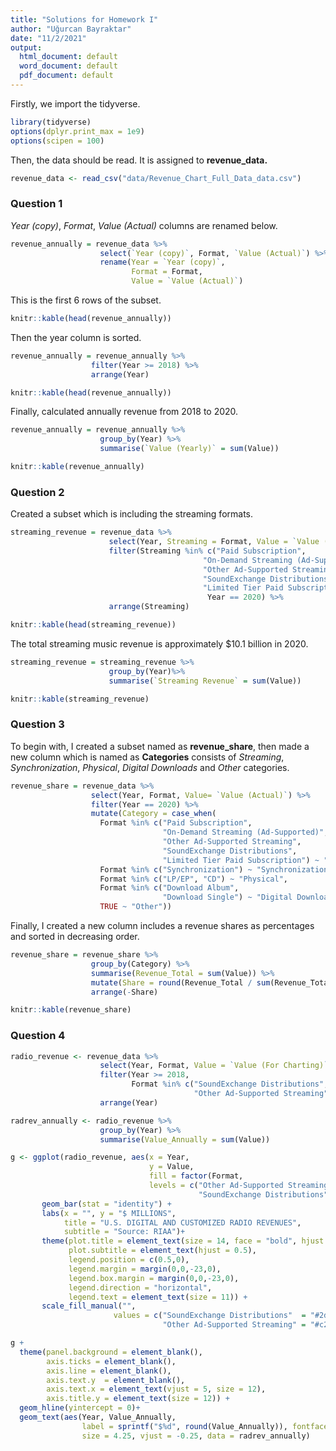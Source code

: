```yaml
---
title: "Solutions for Homework I"
author: "Uğurcan Bayraktar"
date: "11/2/2021"
output:
  html_document: default
  word_document: default
  pdf_document: default
---
```


Firstly, we import the tidyverse.

```r
library(tidyverse)
options(dplyr.print_max = 1e9)
options(scipen = 100)
```

Then, the data should be read. It is assigned to **revenue_data.**

```r
revenue_data <- read_csv("data/Revenue_Chart_Full_Data_data.csv")
```

### Question 1

*Year (copy)*, *Format*, *Value (Actual)* columns are renamed below.  
  

```r
revenue_annually = revenue_data %>%
                    select(`Year (copy)`, Format, `Value (Actual)`) %>%
                    rename(Year = `Year (copy)`,
                           Format = Format,
                           Value = `Value (Actual)`)
```

This is the first 6 rows of the subset.

```r
knitr::kable(head(revenue_annually))
```

Then the year column is sorted.

```r
revenue_annually = revenue_annually %>%
                  filter(Year >= 2018) %>%
                  arrange(Year)
```

```r
knitr::kable(head(revenue_annually))
```


  
Finally, calculated annually revenue from 2018 to 2020.
  
```r
revenue_annually = revenue_annually %>%
                    group_by(Year) %>%
                    summarise(`Value (Yearly)` = sum(Value))
```

```r
knitr::kable(revenue_annually)
```


### Question 2

Created a subset which is including the streaming formats.

```r
streaming_revenue = revenue_data %>%
                      select(Year, Streaming = Format, Value = `Value (Actual)`) %>%
                      filter(Streaming %in% c("Paid Subscription",
                                           "On-Demand Streaming (Ad-Supported)",
                                           "Other Ad-Supported Streaming",
                                           "SoundExchange Distributions",
                                           "Limited Tier Paid Subscription"),
                                            Year == 2020) %>%
                      arrange(Streaming)
```

```r
knitr::kable(head(streaming_revenue))
```


The total streaming music revenue is approximately $10.1 billion in 2020.

```r
streaming_revenue = streaming_revenue %>%
                      group_by(Year)%>%
                      summarise(`Streaming Revenue` = sum(Value))
```

```r
knitr::kable(streaming_revenue)
```

### Question 3

To begin with, I created a subset named as **revenue_share**, then made a new column which is named as **Categories** consists of _Streaming_, _Synchronization_, _Physical_, _Digital Downloads_ and _Other_ categories. 

```r
revenue_share = revenue_data %>%
                  select(Year, Format, Value= `Value (Actual)`) %>%
                  filter(Year == 2020) %>%
                  mutate(Category = case_when(
                    Format %in% c("Paid Subscription",
                                  "On-Demand Streaming (Ad-Supported)",
                                  "Other Ad-Supported Streaming",
                                  "SoundExchange Distributions",
                                  "Limited Tier Paid Subscription") ~ "Streaming",
                    Format %in% c("Synchronization") ~ "Synchronization",
                    Format %in% c("LP/EP", "CD") ~ "Physical",
                    Format %in% c("Download Album",
                                  "Download Single") ~ "Digital Downloads",
                    TRUE ~ "Other"))
```

Finally, I created a new column includes a revenue shares as percentages and sorted in decreasing order.

```r
revenue_share = revenue_share %>%
                  group_by(Category) %>%
                  summarise(Revenue_Total = sum(Value)) %>%
                  mutate(Share = round(Revenue_Total / sum(Revenue_Total),2)) %>%
                  arrange(-Share)
```

```r
knitr::kable(revenue_share)
```

### Question 4

```r
radio_revenue <- revenue_data %>%
                    select(Year, Format, Value = `Value (For Charting)`) %>%
                    filter(Year >= 2018,
                           Format %in% c("SoundExchange Distributions",
                                         "Other Ad-Supported Streaming")) %>%
                    arrange(Year)
```

```r
radrev_annually <- radio_revenue %>%
                    group_by(Year) %>%
                    summarise(Value_Annually = sum(Value))
```


```r
g <- ggplot(radio_revenue, aes(x = Year,
                               y = Value,
                               fill = factor(Format,
                               levels = c("Other Ad-Supported Streaming",
                                          "SoundExchange Distributions")))) +
       geom_bar(stat = "identity") +
       labs(x = "", y = "$ MILLIONS",
            title = "U.S. DIGITAL AND CUSTOMIZED RADIO REVENUES",
            subtitle = "Source: RIAA")+
       theme(plot.title = element_text(size = 14, face = "bold", hjust = 0.5),
             plot.subtitle = element_text(hjust = 0.5),
             legend.position = c(0.5,0),
             legend.margin = margin(0,0,-23,0),
             legend.box.margin = margin(0,0,-23,0),
             legend.direction = "horizontal",
             legend.text = element_text(size = 11)) +
       scale_fill_manual("", 
                       values = c("SoundExchange Distributions"  = "#2d7a7a",
                                  "Other Ad-Supported Streaming" = "#c2da74"))
```

```r
g + 
  theme(panel.background = element_blank(),
        axis.ticks = element_blank(),
        axis.line = element_blank(),
        axis.text.y  = element_blank(),
        axis.text.x = element_text(vjust = 5, size = 12),
        axis.title.y = element_text(size = 12)) +
  geom_hline(yintercept = 0)+
  geom_text(aes(Year, Value_Annually, 
                label = sprintf("$%d", round(Value_Annually)), fontface=2, fill = NULL),
                size = 4.25, vjust = -0.25, data = radrev_annually)
```
















